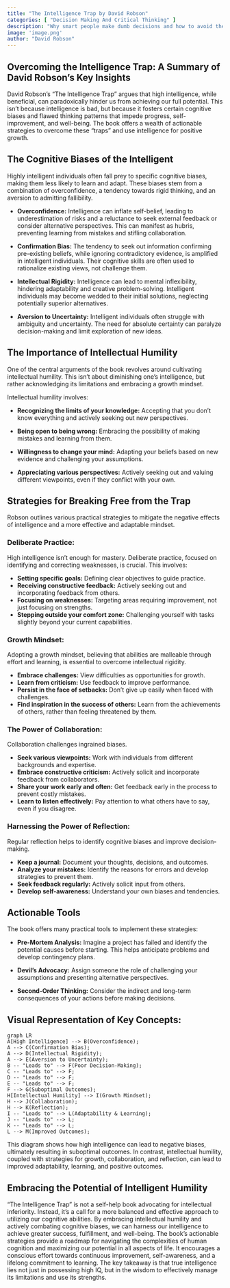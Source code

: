 ```yaml
---
title: "The Intelligence Trap by David Robson"
categories: [ "Decision Making And Critical Thinking" ]
description: "Why smart people make dumb decisions and how to avoid these pitfalls"
image: 'image.png'
author: "David Robson"
---
```

## Overcoming the Intelligence Trap: A Summary of David Robson's Key Insights

David Robson's "The Intelligence Trap" argues that high intelligence, while beneficial, can paradoxically hinder us from achieving our full potential.  This isn't because intelligence is bad, but because it fosters certain cognitive biases and flawed thinking patterns that impede progress, self-improvement, and well-being.  The book offers a wealth of actionable strategies to overcome these "traps" and use intelligence for positive growth.


## The Cognitive Biases of the Intelligent

Highly intelligent individuals often fall prey to specific cognitive biases, making them less likely to learn and adapt. These biases stem from a combination of overconfidence, a tendency towards rigid thinking, and an aversion to admitting fallibility.

* **Overconfidence:** Intelligence can inflate self-belief, leading to underestimation of risks and a reluctance to seek external feedback or consider alternative perspectives.  This can manifest as hubris, preventing learning from mistakes and stifling collaboration.

* **Confirmation Bias:** The tendency to seek out information confirming pre-existing beliefs, while ignoring contradictory evidence, is amplified in intelligent individuals.  Their cognitive skills are often used to rationalize existing views, not challenge them.

* **Intellectual Rigidity:** Intelligence can lead to mental inflexibility, hindering adaptability and creative problem-solving.  Intelligent individuals may become wedded to their initial solutions, neglecting potentially superior alternatives.

* **Aversion to Uncertainty:** Intelligent individuals often struggle with ambiguity and uncertainty.  The need for absolute certainty can paralyze decision-making and limit exploration of new ideas.


## The Importance of Intellectual Humility

One of the central arguments of the book revolves around cultivating intellectual humility.  This isn't about diminishing one's intelligence, but rather acknowledging its limitations and embracing a growth mindset.

Intellectual humility involves:

* **Recognizing the limits of your knowledge:** Accepting that you don't know everything and actively seeking out new perspectives.

* **Being open to being wrong:**  Embracing the possibility of making mistakes and learning from them.

* **Willingness to change your mind:**  Adapting your beliefs based on new evidence and challenging your assumptions.

* **Appreciating various perspectives:** Actively seeking out and valuing different viewpoints, even if they conflict with your own.


## Strategies for Breaking Free from the Trap

Robson outlines various practical strategies to mitigate the negative effects of intelligence and a more effective and adaptable mindset.


### Deliberate Practice:

High intelligence isn't enough for mastery.  Deliberate practice, focused on identifying and correcting weaknesses, is crucial.  This involves:

* **Setting specific goals:** Defining clear objectives to guide practice.
* **Receiving constructive feedback:** Actively seeking out and incorporating feedback from others.
* **Focusing on weaknesses:** Targeting areas requiring improvement, not just focusing on strengths.
* **Stepping outside your comfort zone:**  Challenging yourself with tasks slightly beyond your current capabilities.


### Growth Mindset:

Adopting a growth mindset, believing that abilities are malleable through effort and learning, is essential to overcome intellectual rigidity.

* **Embrace challenges:** View difficulties as opportunities for growth.
* **Learn from criticism:** Use feedback to improve performance.
* **Persist in the face of setbacks:**  Don't give up easily when faced with challenges.
* **Find inspiration in the success of others:** Learn from the achievements of others, rather than feeling threatened by them.



### The Power of Collaboration:

Collaboration challenges ingrained biases.

* **Seek various viewpoints:**  Work with individuals from different backgrounds and expertise.
* **Embrace constructive criticism:**  Actively solicit and incorporate feedback from collaborators.
* **Share your work early and often:**  Get feedback early in the process to prevent costly mistakes.
* **Learn to listen effectively:** Pay attention to what others have to say, even if you disagree.



###  Harnessing the Power of Reflection:

Regular reflection helps to identify cognitive biases and improve decision-making.

* **Keep a journal:**  Document your thoughts, decisions, and outcomes.
* **Analyze your mistakes:** Identify the reasons for errors and develop strategies to prevent them.
* **Seek feedback regularly:**  Actively solicit input from others.
* **Develop self-awareness:** Understand your own biases and tendencies.



## Actionable Tools


The book offers many practical tools to implement these strategies:

* **Pre-Mortem Analysis:**  Imagine a project has failed and identify the potential causes before starting.  This helps anticipate problems and develop contingency plans.

* **Devil's Advocacy:** Assign someone the role of challenging your assumptions and presenting alternative perspectives.

* **Second-Order Thinking:** Consider the indirect and long-term consequences of your actions before making decisions.


##  Visual Representation of Key Concepts:


```mermaid
graph LR
A[High Intelligence] --> B(Overconfidence);
A --> C(Confirmation Bias);
A --> D(Intellectual Rigidity);
A --> E(Aversion to Uncertainty);
B -- "Leads to" --> F(Poor Decision-Making);
C -- "Leads to" --> F;
D -- "Leads to" --> F;
E -- "Leads to" --> F;
F --> G(Suboptimal Outcomes);
H[Intellectual Humility] --> I(Growth Mindset);
H --> J(Collaboration);
H --> K(Reflection);
I -- "Leads to" --> L(Adaptability & Learning);
J -- "Leads to" --> L;
K -- "Leads to" --> L;
L --> M(Improved Outcomes);

```

This diagram shows how high intelligence can lead to negative biases, ultimately resulting in suboptimal outcomes.  In contrast, intellectual humility, coupled with strategies for growth, collaboration, and reflection, can lead to improved adaptability, learning, and positive outcomes.


## Embracing the Potential of Intelligent Humility

"The Intelligence Trap" is not a self-help book advocating for intellectual inferiority. Instead, it’s a call for a more balanced and effective approach to utilizing our cognitive abilities. By embracing intellectual humility and actively combating cognitive biases, we can harness our intelligence to achieve greater success, fulfillment, and well-being. The book’s actionable strategies provide a roadmap for navigating the complexities of human cognition and maximizing our potential in all aspects of life. It encourages a conscious effort towards continuous improvement, self-awareness, and a lifelong commitment to learning.  The key takeaway is that true intelligence lies not just in possessing high IQ, but in the wisdom to effectively manage its limitations and use its strengths.

